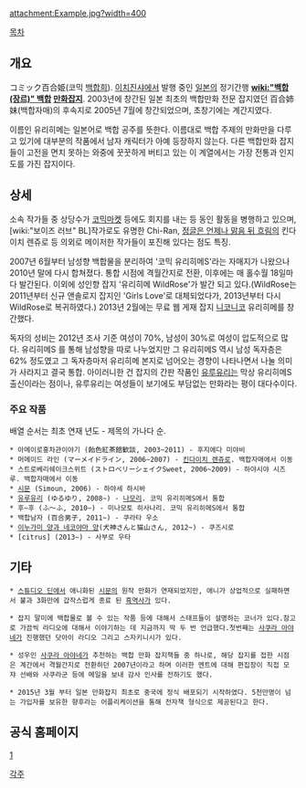 attachment:Example.jpg?width=400

[[목차]]

== 개요 ==
コミック百合姫(코믹 [[백합희]]). [[이치진샤]]에서 발행 중인 [[일본]]의 정기간행 '''[[wiki:"백합(장르)" 백합]] [[만화]][[잡지]]'''. 2003년에 창간된 일본 최초의 백합만화 전문 잡지였던 百合姉妹(백합자매)의 후속지로 2005년 7월에 창간되었으며, 초창기에는 계간지였다. 

이름인 유리히메는 일본어로 백합 공주를 뜻한다. 이름대로 백합 주제의 만화만을 다루고 있기에 대부분의 작품에서 남자 캐릭터가 아예 등장하지 않는다. 다른 백합만화 잡지들이 고전을 면치 못하는 와중에 꿋꿋하게 버티고 있는 이 계열에서는 가장 전통과 인지도를 가진 잡지이다.

== 상세 ==
소속 작가들 중 상당수가 [[코믹마켓]] 등에도 회지를 내는 등 동인 활동을 병행하고 있으며, [wiki:"보이즈 러브" BL]작가로도 유명한 Chi-Ran, [[정글은 언제나 맑음 뒤 흐림]]의 킨다이치 렌쥬로 등 의외로 메이저한 작가들이 포진해 있다는 점도 특징. 

2007년 6월부터 남성향 백합물을 분리하여 '코믹 유리히메S'라는 자매지가 나왔으나 2010년 말에 다시 합쳐졌다. 통합 시점에 격월간지로 전환, 이후에는 매 홀수월 18일마다 발간된다. 이외에 성인향 잡지 '유리히메 WildRose'가 발간 되고 있다.(WildRose는 2011년부터 신규 앤솔로지 잡지인 'Girls Love'로 대체되었다가, 2013년부터 다시 WildRose로 복귀하였다.) 2013년 2월에는 무료 웹 게재 잡지 [[니코니코]] 유리히메를 창간했다.

독자의 성비는 2012년 조사 기준 여성이 70%, 남성이 30%로 여성이 압도적으로 많다. 유리히메S 를 통해 남성향을 따로 나누었지만 그 유리히메S 역시 남성 독자층은 62% 정도였고 그 독자층마저 유리히메 본지로 넘어오는 경향이 나타나면서 나눌 의미가 사라지고 결국 통합. 아이러니한 건 잡지의 간판 작품인 [[유루유리]]는 막상 유리히메S 출신이라는 점이나, 유루유리는 여성들이 보기에도 부담없는 만화라는 평이 대다수이다.

=== 주요 작품 ===
배열 순서는 최초 연재 년도 - 제목의 가나다 순.

 * 아메이로홍차관이야기 (飴色紅茶館歓談, 2003~2011) - 후지에다 미야비
 * 머메이드 라인 (マーメイドライン, 2006~2007) - [[킨다이치 렌쥬로]]. 백합자매에서 이동
 * 스트로베리쉐이크스위트 (ストロベリーシェイクSweet, 2006~2009) - 하야시야 시즈루. 백합자매에서 이동
 * [[시문]] (Simoun, 2006) - 하야세 하시바
 * [[유루유리]] (ゆるゆり, 2008~) - [[나모리]]. 코믹 유리히메S에서 통합
 * 후~후 (ふ〜ふ, 2010~) - 미나모토 히사나리. 코믹 유리히메S에서 통합
 * 백합남자 (百合男子, 2011~) - 쿠라타 우소
 * [[이누가미 양과 네코야마 양]](犬神さんと猫山さん, 2012~) - 쿠즈시로
 * [citrus] (2013~) - 사부로 우타

== 기타 ==
 * [[스튜디오 딘]]에서 애니화된 [[시문]]의 원작 만화가 연재되었지만, 애니가 상업적으로 실패하면서 불과 3화만에 갑작스럽게 종료 된 [[흑역사]]가 있다.

 * 잡지 말미에 백합물로 볼 수 있는 작품 등에 대해서 스태프들이 설명하는 코너가 있다.참고로 가끔씩 라디오에 대해서 이야기하는 데 지금까지 딱 두 번 언급했다.첫번째는 [[사쿠라 아야네]]가 진행했던 닷아이 라디오 그리고 스자키니시가 있다.

 * 성우인 [[사쿠라 아야네]]가 추천하는 백합 만화 잡지책들 중 하나로, 해당 잡지를 접한 시점은 계간에서 격월간지로 전환하던 2007년이라고 하며 이러한 멘트에 대해 편집장이 직접 모쟈 선배와 사쿠라군 등에 메일을 보내 감사 인사를 전하기도 했다.

 * 2015년 3월 부터 일본 만화잡지 최초로 중국에 정식 배포되기 시작하였다. 5천만명이 넘는 가입자를 보유한 향후라는 어플리케이션을 통해 전자책 형식으로 제공된다고 한다.

== 공식 홈페이지 ==
[http://www.ichijinsha.co.jp/yurihime/]

[[각주]]
